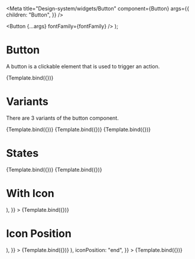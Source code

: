 

<Meta
  title="Design-system/widgets/Button"
  component={Button}
  args={{
    children: "Button",
  }}
/>

  <Button {...args} fontFamily={fontFamily} />
);

# Button

A button is a clickable element that is used to trigger an action.

<Canvas>
  <Story name="Button">{Template.bind({})}</Story>
</Canvas>

<ArgsTable story="Button" of={Button} />

# Variants

There are 3 variants of the button component.

<Canvas>
  <Story
    name="Primary"
    args={{
      children: "Primary",
    }}
  >
    {Template.bind({})}
  </Story>
  <Story
    name="Secondary"
    args={{
      variant: "secondary",
      children: "Secondary",
    }}
  >
    {Template.bind({})}
  </Story>
  <Story
    name="Tertiary"
    args={{
      variant: "tertiary",
      children: "Tertiary",
    }}
  >
    {Template.bind({})}
  </Story>
</Canvas>

# States

<Canvas>
  <Story
    name="Disabled State"
    args={{
      isDisabled: true,
      children: "Disabled",
    }}
  >
    {Template.bind({})}
  </Story>
  <Story
    name="Loading State"
    args={{
      isLoading: true,
      children: "Loading",
    }}
  >
    {Template.bind({})}
  </Story>
</Canvas>

# With Icon

<Canvas>
  <Story
    name="With Icon"
    args={{
      children: "With Icon",
      icon: (
        <Icon>
          <EmotionHappyLineIcon />
        </Icon>
      ),
    }}
  >
    {Template.bind({})}
  </Story>
</Canvas>

# Icon Position

<Canvas>
  <Story
    name="Icon Position - Start"
    args={{
      children: "Icon Start",
      icon: (
        <Icon>
          <EmotionHappyLineIcon />
        </Icon>
      ),
    }}
  >
    {Template.bind({})}
  </Story>
  <Story
    name="Icon Position - End"
    args={{
      children: "Icon End",
      icon: (
        <Icon>
          <EmotionHappyLineIcon />
        </Icon>
      ),
      iconPosition: "end",
    }}
  >
    {Template.bind({})}
  </Story>
</Canvas>
